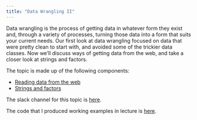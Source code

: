 ```yaml
---
title: "Data Wrangling II"
---
```


Data wrangling is the process of getting data in whatever form they exist and, through a variety of processes, turning those data into a form that suits your current needs. Our first look at data wrangling focused on data that were pretty clean to start with, and avoided some of the trickier data classes. Now we'll discuss ways of getting data from the web, and take a closer look at strings and factors.

The topic is made up of the following components:

* [Reading data from the web](reading_data_from_the_web.html)
* [Strings and factors](strings_and_factors.html)

The slack channel for this topic is [here](https://p8105fall2019.slack.com/messages/CN8998SH5).

The code that I produced working examples in lecture is [here](https://github.com/P8105/data_wrangling_ii).

